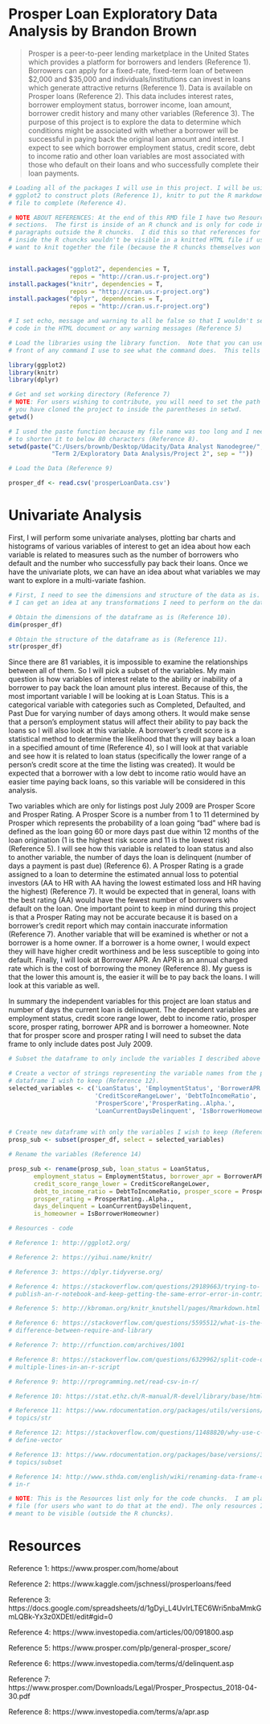 Prosper Loan Exploratory Data Analysis by Brandon Brown
========================================================

> Prosper is a peer-to-peer lending marketplace in the United States which 
provides a platform for borrowers and lenders (Reference 1). Borrowers can 
apply for a fixed-rate, fixed-term loan of between $2,000 and $35,000 and individuals/institutions can invest in loans which generate attractive returns (Reference 1). Data is available on Prosper loans (Reference 2). This data 
includes interest rates, borrower employment status, borrower income, loan 
amount, borrower credit history and many other variables (Reference 3). The 
purpose of this project is to explore the data to determine which conditions 
might be associated with whether a borrower will be successful in paying back 
the original loan amount and interest. I expect to see which borrower employment status, credit score, debt to income ratio and other loan variables are most associated with those who default on their loans and who successfully complete 
their loan payments.

```r
# Loading all of the packages I will use in this project. I will be using 
# ggplot2 to construct plots (Reference 1), knitr to put the R markdown document into an HTML document (Reference 2) and dplyr to mutate and transform the data (Reference 3).  I had to add a repos section to get the knitting of the html 
# file to complete (Reference 4).  

# NOTE ABOUT REFERENCES: At the end of this RMD file I have two Resources 
# sections.  The first is inside of an R chunck and is only for code inside R chuncks.  The second is outside the R chunck and is only for analyses and 
# paragraphs outside the R chuncks.  I did this so that references for code 
# inside the R chuncks wouldn't be visible in a knitted HTML file if users 
# want to knit together the file (because the R chuncks themselves won't be visible). 


install.packages("ggplot2", dependencies = T, 
                 repos = "http://cran.us.r-project.org") 
install.packages("knitr", dependencies = T, 
                 repos = "http://cran.us.r-project.org")
install.packages("dplyr", dependencies = T, 
                 repos = "http://cran.us.r-project.org")

# I set echo, message and warning to all be false so that I wouldn't see the 
# code in the HTML document or any warning messages (Reference 5)

# Load the libraries using the library function.  Note that you can use ? in 
# front of any command I use to see what the command does.  This tells what the command does (Reference 6).

library(ggplot2)
library(knitr)
library(dplyr)

# Get and set working directory (Reference 7)
# NOTE: For users wishing to contribute, you will need to set the path to that 
# you have cloned the project to inside the parentheses in setwd.
getwd()

# I used the paste function because my file name was too long and I needed
# to shorten it to below 80 characters (Reference 8).
setwd(paste("C:/Users/brownb/Desktop/Udacity/Data Analyst Nanodegree/",
            "Term 2/Exploratory Data Analysis/Project 2", sep = ""))
```

```r
# Load the Data (Reference 9)

prosper_df <- read.csv('prosperLoanData.csv')
```

# Univariate Analysis

First, I will perform some univariate analyses, plotting bar charts and 
histograms of various variables of interest to get an idea about how each 
variable is related to measures such as the number of borrowers who default and 
the number who successfully pay back their loans.  Once we have the univariate plots, we can have an idea about what variables we may want to explore in a multi-variate fashion.

```r
# First, I need to see the dimensions and structure of the data as is. This way
# I can get an idea at any transformations I need to perform on the data.

# Obtain the dimensions of the dataframe as is (Reference 10).
dim(prosper_df)

# Obtain the structure of the dataframe as is (Reference 11).
str(prosper_df)
```

  Since there are 81 variables, it is impossible to examine the relationships between all of them.  So I will pick a subset of the variables.  My main 
question is how variables of interest relate to the ability or inability of a borrower to pay back the loan amount plus interest.  Because of this, the most important variable I will be looking at is Loan Status.  This is a categorical variable with categories such as Completed, Defaulted, and Past Due for varying number of days among others.  It would make sense that a person's employment status will affect their ability to pay back the loans so I will also look at 
this variable.  A borrower's credit score is a statistical method to determine 
the likelihood that they will pay back a loan in a specified amount of time (Reference 4), so I will look at that variable and see how it is related to loan status (specifically the lower range of a person's credit score at the time the listing was created).  It would be expected that a borrower with a low debt to income ratio would have an easier time paying back loans, so this variable will 
be considered in this analysis.  
  
  Two variables which are only for listings post July 2009 are Prosper Score and Prosper Rating.  A Prosper Score is a number from 1 to 11 determined by Prosper which represents the probability of a loan going "bad" where bad is defined as 
the loan going 60 or more days past due within 12 months of the loan origination (1 is the highest risk score and 11 is the lowest risk) (Reference 5).  I will 
see how this variable is related to loan status and also to another variable, 
the number of days the loan is delinquent (number of days a payment is past due) (Reference 6).  A Prosper Rating is a grade assigned to a loan to determine the estimated annual loss to potential investors (AA to HR with AA having the lowest estimated loss and HR having the highest) (Reference 7).  It would be expected that in general, loans with the best rating (AA) would have the fewest number of borrowers who default on the loan.  One important point to keep in mind during this project is that a Prosper Rating may not be accurate because it is based on 
a borrower's credit report which may contain inaccurate information (Reference 
7). Another variable that will be examined is whether or not a borrower is a 
home owner.  If a borrower is a home owner, I would expect they will have higher credit worthiness and be less susceptible to going into default.  Finally, I 
will look at Borrower APR.  An APR is an annual charged rate which is the cost 
of borrowing the money (Reference 8).  My guess is that the lower this amount 
is, the easier it will be to pay back the loans.  I will look at this variable 
as well. 

  In summary the independent variables for this project are loan status and 
number of days the current loan is delinquent.  The dependent variables are employment status, credit score range lower, debt to income ratio, prosper 
score, prosper rating, borrower APR and is borrower a homeowner.  Note that for prosper score and prosper rating I will need to subset the data frame to only include dates post July 2009. 

```r

# Subset the dataframe to only include the variables I described above

# Create a vector of strings representing the variable names from the prosper
# dataframe I wish to keep (Reference 12).
selected_variables <- c('LoanStatus', 'EmploymentStatus', 'BorrowerAPR',
                        'CreditScoreRangeLower', 'DebtToIncomeRatio',
                        'ProsperScore','ProsperRating..Alpha.',
                        'LoanCurrentDaysDelinquent', 'IsBorrowerHomeowner')


# Create new dataframe with only the variables I wish to keep (Reference 13).
prosp_sub <- subset(prosper_df, select = selected_variables)

# Rename the variables (Reference 14)

prosp_sub <- rename(prosp_sub, loan_status = LoanStatus, 
       employment_status = EmploymentStatus, borrower_apr = BorrowerAPR,
       credit_score_range_lower = CreditScoreRangeLower,
       debt_to_income_ratio = DebtToIncomeRatio, prosper_score = ProsperScore,
       prosper_rating = ProsperRating..Alpha., 
       days_delinquent = LoanCurrentDaysDelinquent, 
       is_homeowner = IsBorrowerHomeowner)
```


```r
# Resources - code

# Reference 1: http://ggplot2.org/

# Reference 2: https://yihui.name/knitr/

# Reference 3: https://dplyr.tidyverse.org/

# Reference 4: https://stackoverflow.com/questions/29189663/trying-to-
# publish-an-r-notebook-and-keep-getting-the-same-error-error-in-contri

# Reference 5: http://kbroman.org/knitr_knutshell/pages/Rmarkdown.html

# Reference 6: https://stackoverflow.com/questions/5595512/what-is-the-
# difference-between-require-and-library

# Reference 7: http://rfunction.com/archives/1001

# Reference 8: https://stackoverflow.com/questions/6329962/split-code-over-
# multiple-lines-in-an-r-script

# Reference 9: http://rprogramming.net/read-csv-in-r/

# Reference 10: https://stat.ethz.ch/R-manual/R-devel/library/base/html/dim.html

# Reference 11: https://www.rdocumentation.org/packages/utils/versions/3.4.3/
# topics/str

# Reference 12: https://stackoverflow.com/questions/11488820/why-use-c-to-
# define-vector

# Reference 13: https://www.rdocumentation.org/packages/base/versions/3.5.0/
# topics/subset

# Reference 14: http://www.sthda.com/english/wiki/renaming-data-frame-columns-
# in-r

# NOTE: This is the Resources list only for the code chuncks.  I am placing this list inside of this chunck so that they do not appear when knitting the HTML 
# file (for users who want to do that at the end). The only resources I want to appear when knitting the HTML file are those referenced inside the file and 
# meant to be visible (outside the R chuncks).
```

# Resources

Reference 1: https://www.prosper.com/home/about

Reference 2: https://www.kaggle.com/jschnessl/prosperloans/feed

Reference 3: https://docs.google.com/spreadsheets/d/1gDyi_L4UvIrLTEC6Wri5nbaMmkGmLQBk-Yx3z0XDEtI/edit#gid=0

Reference 4: https://www.investopedia.com/articles/00/091800.asp

Reference 5: https://www.prosper.com/plp/general-prosper_score/

Reference 6: https://www.investopedia.com/terms/d/delinquent.asp

Reference 7: https://www.prosper.com/Downloads/Legal/Prosper_Prospectus_2018-04-30.pdf

Reference 8: https://www.investopedia.com/terms/a/apr.asp